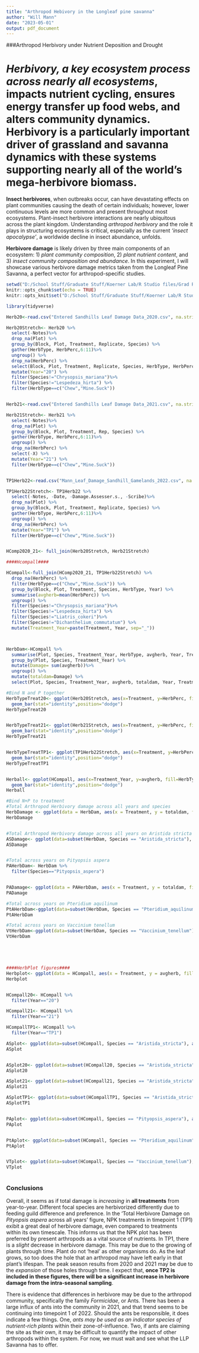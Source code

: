 ```yaml
---
title: "Arthropod Hebivory in the Longleaf pine savanna"
author: "Will Mann"
date: "2023-05-01"
output: pdf_document
---
```

###Arthropod Herbivory under Nutrient Deposition and Drought

# ***Herbivory, a key ecosystem process across nearly all ecosystems***, impacts nutrient cycling, ensures energy transfer up food webs, and alters community dynamics. Herbivory is a particularly important driver of grassland and savanna dynamics with these systems supporting nearly all of the world’s mega-herbivore biomass.

**Insect herbivores**, when outbreaks occur, can have devastating effects on plant communities causing the death of certain individuals; however, lower continuous levels are more common and present throughout most ecosystems. Plant-insect herbivore interactions are nearly ubiquitous across the plant kingdom. Understanding *arthropod herbivory* and the role it plays in structuring ecosystems is critical, especially as the current *‘insect apocalypse’*, a worldwide decline in insect abundance, unfolds.

**Herbivore damage** is likely driven by three main components of an ecosystem: 1) *plant community composition*, 2) *plant nutrient content*, and 3) *insect community composition and abundance*. In this experiment, I will showcase various herbivore damage metrics taken from the Longleaf Pine Savanna, a perfect vector for arthropod-specific studies.

```r
setwd("D:/School Stuff/Graduate Stuff/Koerner Lab/R Studio files/Grad Research")
knitr::opts_chunk$set(echo = TRUE)
knitr::opts_knit$set("D:/School Stuff/Graduate Stuff/Koerner Lab/R Studio files/Grad Research" = '/tmp')

library(tidyverse)

Herb20<-read.csv("Entered Sandhills Leaf Damage Data_2020.csv", na.strings = "")

Herb20Stretch<- Herb20 %>%
  select(-Notes)%>%
  drop_na(Plot) %>%
  group_by(Block, Plot, Treatment, Replicate, Species) %>%
  gather(HerbType, HerbPerc,6:11)%>%
  ungroup() %>%
  drop_na(HerbPerc) %>%
  select(Block, Plot, Treatment, Replicate, Species, HerbType, HerbPerc) %>%
  mutate(Year="20") %>%
  filter(Species!="Chrysopsis_mariana")%>%
  filter(Species!="Lespedeza_hirta") %>%
  filter(HerbType==c("Chew","Mine.Suck"))


Herb21<-read.csv("Entered Sandhills Leaf Damage Data_2021.csv", na.strings = "")

Herb21Stretch<- Herb21 %>%
  select(-Notes)%>%
  drop_na(Plot) %>%
  group_by(Block, Plot, Treatment, Rep, Species) %>%
  gather(HerbType, HerbPerc,6:11)%>%
  ungroup() %>%
  drop_na(HerbPerc) %>%
  select(-X) %>%
  mutate(Year="21") %>%
  filter(HerbType==c("Chew","Mine.Suck"))


TP1Herb22<-read.csv("Mann_Leaf_Damage_Sandhill_Gamelands_2022.csv", na.strings = "")

TP1Herb22Stretch<- TP1Herb22 %>%
  select(-Notes, -Date, -Damage.Assesser.s., -Scribe)%>%
  drop_na(Plot) %>%
  group_by(Block, Plot, Treatment, Replicate, Species) %>%
  gather(HerbType, HerbPerc,6:11)%>%
  ungroup() %>%
  drop_na(HerbPerc) %>%
  mutate(Year="TP1") %>%
  filter(HerbType==c("Chew","Mine.Suck"))


HComp2020_21<- full_join(Herb20Stretch, Herb21Stretch)
```

```r
####Hcompall####

HCompall<-full_join(HComp2020_21, TP1Herb22Stretch) %>%
  drop_na(HerbPerc) %>%
  filter(HerbType==c("Chew","Mine.Suck")) %>%
  group_by(Block, Plot, Treatment, Species, HerbType, Year) %>%
  summarise(avgherb=mean(HerbPerc)) %>%
  ungroup() %>%
  filter(Species!="Chrysopsis_mariana")%>%
  filter(Species!="Lespedeza_hirta") %>%
  filter(Species!="Liatris_cokeri")%>%
  filter(Species!="Dichanthelium_commutatum") %>%
  mutate(Treatment_Year=paste(Treatment, Year, sep="_"))



HerbDam<-HCompall %>%
  summarise(Plot, Species, Treatment_Year, HerbType, avgherb, Year, Treatment) %>%
  group_by(Plot, Species, Treatment_Year) %>%
  mutate(Damage= sum(avgherb))%>%
  ungroup() %>%
  mutate(totaldam=Damage) %>%
  select(Plot, Species, Treatment_Year, avgherb, totaldam, Year, Treatment, HerbType)
```

```r
#Bind N and P together
HerbTypeTreat20<- ggplot(Herb20Stretch, aes(x=Treatment, y=HerbPerc, fill=HerbType))+
  geom_bar(stat="identity",position="dodge")
HerbTypeTreat20


HerbTypeTreat21<- ggplot(Herb21Stretch, aes(x=Treatment, y=HerbPerc, fill=HerbType))+
  geom_bar(stat="identity",position="dodge")
HerbTypeTreat21


HerbTypeTreatTP1<- ggplot(TP1Herb22Stretch, aes(x=Treatment, y=HerbPerc, fill=HerbType))+
  geom_bar(stat="identity",position="dodge")
HerbTypeTreatTP1


Herball<- ggplot(HCompall, aes(x=Treatment_Year, y=avgherb, fill=HerbType))+
  geom_bar(stat="identity",position="dodge")
Herball
```

```r
#Bind N+P to treatment
#Total Arthropod Herbivory damage across all years and species
HerbDamage <- ggplot(data = HerbDam, aes(x = Treatment, y = totaldam, fill=Year)) + ggtitle("Total Arthropod Herbivore Damage across all years and species") +geom_bar(stat = "identity") + facet_grid(~ Year, scales = "free")
HerbDamage


#Total Arthropod Herbivory damage across all years on Aristida stricta
ASDamage<- ggplot(data=subset(HerbDam, Species == "Aristida_stricta"), aes(x = Treatment, y = totaldam, fill=Year)) + ggtitle("Total Herbivore Damage on Aristida stricta across all years") + geom_bar(stat = "identity") + facet_grid(~ Year, scales = "free")
ASDamage


#Total across years on Pityopsis aspera
PAHerbDam<- HerbDam %>%
  filter(Species=="Pityopsis_aspera")


PADamage<- ggplot(data = PAHerbDam, aes(x = Treatment, y = totaldam, fill=Year)) + ggtitle("Total Herbivore Damage on Pityopsis aspera across all years") + geom_bar(stat = "identity") + facet_grid(~ Year, scales = "free")
PADamage

#Total across years on Pteridium aquilinum
PtAHerbDam<-ggplot(data=subset(HerbDam, Species == "Pteridium_aquilinum"), aes(x = Treatment, y = totaldam, fill = Year)) +ggtitle("Total Herbivore Damage on Pteridium aquilinum across all years") + geom_bar(stat = "identity")+ facet_wrap( ~ Year, scales = "free")
PtAHerbDam

#Total across years on Vaccinium tenellum
VtHerbDam<-ggplot(data=subset(HerbDam, Species == "Vaccinium_tenellum"), aes(x = Treatment, y = totaldam, fill = Year)) +ggtitle("Total Herbivore Damage on Vaccinium tenellum across all years") + geom_bar(stat = "identity")+ facet_wrap( ~ Year, scales = "free")
VtHerbDam





####HerbPlot figures####
Herbplot<- ggplot(data = HCompall, aes(x = Treatment, y = avgherb, fill = HerbType)) + ggtitle("Herbivore Damage by Type across all species") +geom_bar(stat = "identity") + facet_grid(HerbType ~ Year, scales = "free")
Herbplot


HCompall20<- HCompall %>%
  filter(Year=="20")

HCompall21<- HCompall %>%
  filter(Year=="21")

HCompallTP1<- HCompall %>%
  filter(Year=="TP1")

ASplot<- ggplot(data=subset(HCompall, Species == "Aristida_stricta"), aes(x = Treatment, y = avgherb, fill = HerbType)) +ggtitle("Aristida stricta Herbivore Damage by Type") + geom_bar(stat = "identity")+ facet_wrap( ~ Year, scales = "free")
ASplot


ASplot20<- ggplot(data=subset(HCompall20, Species == "Aristida_stricta"), aes(x = Treatment, y = avgherb, fill = HerbType)) +ggtitle("Aristida stricta 2020 Herbivore Damage by Type") + geom_bar(stat = "identity")+ facet_wrap( ~ Year, scales = "free")
ASplot20

ASplot21<- ggplot(data=subset(HCompall21, Species == "Aristida_stricta"), aes(x = Treatment, y = avgherb, fill = HerbType)) +ggtitle("Aristida stricta 2021 Herbivore Damage by Type") + geom_bar(stat = "identity")+ facet_wrap( ~ Year, scales = "free")
ASplot21

ASplotTP1<- ggplot(data=subset(HCompallTP1, Species == "Aristida_stricta"), aes(x = Treatment, y = avgherb, fill = HerbType)) +ggtitle("Aristida stricta TP1 Herbivore Damage by Type") + geom_bar(stat = "identity")+ facet_wrap( ~ Year, scales = "free")
ASplotTP1


PAplot<- ggplot(data=subset(HCompall, Species == "Pityopsis_aspera"), aes(x = Treatment, y = avgherb, fill = HerbType)) +ggtitle("Pityopsis aspera Herbivore Damage across years by Type") + geom_bar(stat = "identity")+ facet_wrap( ~ Year, scales = "free")
PAplot


PtAplot<- ggplot(data=subset(HCompall, Species == "Pteridium_aquilinum"), aes(x = Treatment, y = avgherb, fill = HerbType))+ggtitle("Pteridium aquilinum Herbivore Damage across years by Type") + geom_bar(stat = "identity") + facet_wrap( ~ Year, scales = "free")
PtAplot


VTplot<- ggplot(data=subset(HCompall, Species == "Vaccinium_tenellum"), aes(x = Treatment, y = avgherb, fill = HerbType))+ggtitle("Vaccinium tenellum Herbivore Damage across years by Type") + geom_bar(stat = "identity") + facet_wrap( ~ Year, scales = "free")
VTplot
 
```



### Conclusions

Overall, it seems as if total damage is *increasing* in **all treatments** from year-to-year. Different focal species are herbivorized differently due to feeding guild difference and preference. In the 'Total Herbivore Damage on *Pityopsis aspera* across all years' figure, NPK treatments in timepoint 1 (TP1) exibit a great deal of herbivore damage, even compared to treatments within its own timescale. This informs us that the NPK plot has been preferred by present arthropods as a vital source of nutrients. In TP1, there is a *slight* decrease in herbivore damage. This may be due to the growing of plants through time. Plant do not 'heal' as other organisms do. As the leaf grows, so too does the hole that an arthropod may have left early in that plant's lifespan. The peak season results from 2020 and 2021 may be due to the *expansion* of those holes through time. I expect that, **once TP2 is included in these figures, there will be a significant increase in herbivore damage from the intra-seasonal sampling**.


There is evidence that differences in herbivore may be due to the arthropod community, specifically the family *Formicidae*, or Ants. There has been a large influx of ants into the community in 2021, and that trend seems to be continuing into timepoint 1 of 2022. Should the ants be responsible, it does indicate a few things. One, *ants may be used as an indicator species of nutrient-rich plants* within their zone-of-influence. Two, if ants are claiming the site as their own, it may be difficult to quantify the impact of other arthropods within the system. For now, we must wait and see what the LLP Savanna has to offer.


